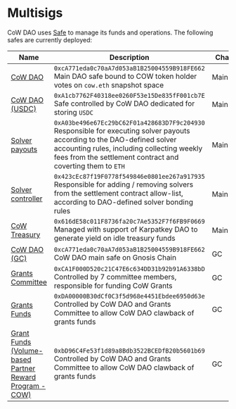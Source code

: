 # Multisigs

CoW DAO uses [Safe](https://safe.global) to manage its funds and operations. The following safes are currently deployed:

| **Name** | **Description** | **Chain** |
|---|---|---|
| [CoW DAO](https://app.safe.global/home?safe=eth:0xcA771eda0c70aA7d053aB1B25004559B918FE662) |  `0xcA771eda0c70aA7d053aB1B25004559B918FE662` <br />Main DAO safe bound to COW token holder votes on `cow.eth` snapshot space | Mainnet |
| [CoW DAO (USDC)](https://app.safe.global/home?safe=eth:0xA1cb7762F40318ee0260F53e15De835fF001cb7E) | `0xA1cb7762F40318ee0260F53e15De835fF001cb7E` <br />Safe controlled by CoW DAO dedicated for storing `USDC` | Mainnet |
| [Solver payouts](https://app.safe.global/home?safe=eth:0xA03be496e67Ec29bC62F01a428683D7F9c204930) | `0xA03be496e67Ec29bC62F01a428683D7F9c204930` <br />Responsible for executing solver payouts according to the DAO-defined solver accounting rules, including collecting weekly fees from the settlement contract and coverting them to `ETH` | Mainnet |
| [Solver controller](https://app.safe.global/home?safe=eth:0x423cEc87f19F0778f549846e0801ee267a917935) | `0x423cEc87f19F0778f549846e0801ee267a917935` <br />Responsible for adding / removing solvers from the settlement contract allow-list, according to DAO-defined solver bonding rules | Mainnet |
| [CoW Treasury](https://app.safe.global/home?safe=eth:0x616dE58c011F8736fa20c7Ae5352F7f6FB9F0669) | `0x616dE58c011F8736fa20c7Ae5352F7f6FB9F0669` <br />Managed with support of Karpatkey DAO to generate yield on idle treasury funds | Mainnet |
| [CoW DAO (GC)](https://app.safe.global/home?safe=gno:0xcA771eda0c70aA7d053aB1B25004559B918FE662) | `0xcA771eda0c70aA7d053aB1B25004559B918FE662` <br />CoW DAO main safe on Gnosis Chain | GC |
| [Grants Committee](https://app.safe.global/home?safe=gno:0xCA1F000D520c21C47E6c634DD31b92b91A6338bD) | `0xCA1F000D520c21C47E6c634DD31b92b91A6338bD` <br />Controlled by 7 committee members, responsible for funding CoW Grants | GC |
| [Grants Funds](https://app.safe.global/home?safe=gno:0xDA00000B30dCf0C3f5d968e4451Ebdee6950d63e) | `0xDA00000B30dCf0C3f5d968e4451Ebdee6950d63e` <br />Controlled by CoW DAO and Grants Committee to allow CoW DAO clawback of grants funds | GC |
| [Grant Funds (Volume-based Partner Reward Program - COW)](https://app.safe.global/balances?safe=gno:0xbD96C4Fe53f1d89a8Bdb3522BCEDfB20b5601b69) | `0xbD96C4Fe53f1d89a8Bdb3522BCEDfB20b5601b69` <br />Controlled by CoW DAO and Grants Committee to allow CoW DAO clawback of grants funds | GC |